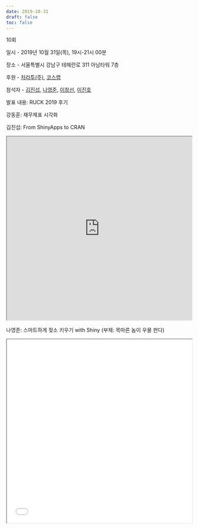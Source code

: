 ```yaml
---
date: 2019-10-31
draft: false
toc: false
---
```


10회

일시 - 2019년 10월 31일(목), 19시-21시 00분 

장소 - 서울특별시 강남구 테헤란로 311 아남타워 7층

<div id="daumRoughmapContainer1692325472664" class="root_daum_roughmap root_daum_roughmap_landing"></div>

<script charset="UTF-8" class="daum_roughmap_loader_script" src="https://ssl.daumcdn.net/dmaps/map_js_init/roughmapLoader.js"></script>

<script charset="UTF-8">
	new daum.roughmap.Lander({
		"timestamp" : "1692325472664",
		"key" : "2fvki",
		"mapWidth" : "640",
		"mapHeight" : "360"
	}).render();
</script>


후원 - [차라투(주)](https://www.zarathu.com/), [코스랩](https://www.oss.kr/kosslab)

참석자 - [김진섭](https://github.com/jinseob2kim), [나영준](https://github.com/YoungjunNa), [이창선](https://github.com/csleekorea), [이진호](https://github.com/jinholeetopology)

발표 내용: RUCK 2019 후기

강동훈: 재무제표 시각화

김진섭: From ShinyApps to CRAN

<iframe width = '100%' height ='500px' class = 'slide-deck' src = 'https://jinseob2kim.github.io/LectureRpackage/RUCK2019/#1'></iframe>

나영준: 스마트하게 젖소 키우기 with Shiny (부제: 목마른 놈이 우물 판다)

<iframe width = '100%' height ='500px' class = 'slide-deck' src = 'RUCK2019_나영준.pdf'></iframe>
